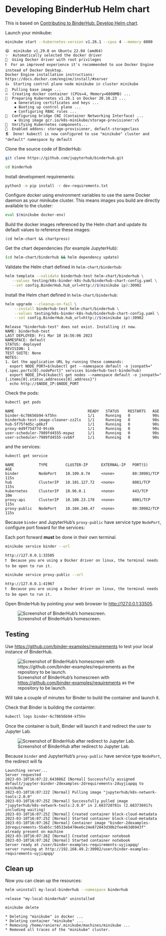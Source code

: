 # Developing BinderHub Helm chart

::: {.callout-note}

This is based on [Contributing to BinderHub: Develop Helm chart](https://binderhub.readthedocs.io/en/latest/contribute.html#develop-helm-chart).

:::

Launch your minikube:

```bash
minikube start --kubernetes-version v1.26.1 --cpus 4 --memory 6000
```

```
😄  minikube v1.29.0 on Ubuntu 22.04 (amd64)
✨  Automatically selected the docker driver
📌  Using Docker driver with root privileges
❗  For an improved experience it's recommended to use Docker Engine instead of Docker Desktop.
Docker Engine installation instructions: https://docs.docker.com/engine/install/#server
👍  Starting control plane node minikube in cluster minikube
🚜  Pulling base image ...
🔥  Creating docker container (CPUs=4, Memory=6000MB) ...
🐳  Preparing Kubernetes v1.26.1 on Docker 20.10.23 ...
    ▪ Generating certificates and keys ...
    ▪ Booting up control plane ...
    ▪ Configuring RBAC rules ...
🔗  Configuring bridge CNI (Container Networking Interface) ...
    ▪ Using image gcr.io/k8s-minikube/storage-provisioner:v5
🔎  Verifying Kubernetes components...
🌟  Enabled addons: storage-provisioner, default-storageclass
🏄  Done! kubectl is now configured to use "minikube" cluster and "default" namespace by default
```

Clone the source code of BinderHub:

```bash
git clone https://github.com/jupyterhub/binderhub.git
```

```bash
cd binderhub
```

Install development requirements:

```bash
python3 -m pip install -r dev-requirements.txt
```

Configure docker using environment variables to use the same Docker daemon as your minikube cluster. This means images you build are directly available to the cluster:

```bash
eval $(minikube docker-env)
```

Build the docker images referenced by the Helm chart and update its default values to reference these images:

```
(cd helm-chart && chartpress)
```

Get the chart dependencies (for example JupyterHub):

```bash
(cd helm-chart/binderhub && helm dependency update)
```

Validate the Helm chart defined in `helm-chart/binderhub`:

```bash
helm template --validate binderhub-test helm-chart/binderhub \
   --values testing/k8s-binder-k8s-hub/binderhub-chart-config.yaml \
   --set config.BinderHub.hub_url=http://$(minikube ip):30902
```

Install the Helm chart defined in `helm-chart/binderhub`:

```bash
helm upgrade --cleanup-on-fail \
    --install binderhub-test helm-chart/binderhub \
    --values testing/k8s-binder-k8s-hub/binderhub-chart-config.yaml \
    --set config.BinderHub.hub_url=http://$(minikube ip):30902
```

```
Release "binderhub-test" does not exist. Installing it now.
NAME: binderhub-test
LAST DEPLOYED: Fri Mar 10 16:56:06 2023
NAMESPACE: default
STATUS: deployed
REVISION: 1
TEST SUITE: None
NOTES:
1. Get the application URL by running these commands:
  export NODE_PORT=$(kubectl get --namespace default -o jsonpath="{.spec.ports[0].nodePort}" services binderhub-test-binderhub)
  export NODE_IP=$(kubectl get nodes --namespace default -o jsonpath="{.items[0].status.addresses[0].address}")
  echo http://$NODE_IP:$NODE_PORT
```

Check the pods:

```bash
kubectl get pods
```

```
NAME                                 READY   STATUS    RESTARTS   AGE
binder-6c78656b94-kf5hn              1/1     Running   0          90s
binderhub-test-image-cleaner-zz2lx   1/1     Running   0          90s
hub-5f75f4d5c-p8kzf                  1/1     Running   0          90s
proxy-6d9f75d77d-9tc6k               1/1     Running   0          90s
user-scheduler-7989fd4555-mspwz      1/1     Running   0          90s
user-scheduler-7989fd4555-svb6f      1/1     Running   0          90s
```

and the services:

```bash
kubectl get service
```

```
NAME           TYPE        CLUSTER-IP      EXTERNAL-IP   PORT(S)        AGE
binder         NodePort    10.109.8.74     <none>        80:30901/TCP   115s
hub            ClusterIP   10.101.127.72   <none>        8081/TCP       115s
kubernetes     ClusterIP   10.96.0.1       <none>        443/TCP        10m
proxy-api      ClusterIP   10.108.23.178   <none>        8001/TCP       115s
proxy-public   NodePort    10.104.246.47   <none>        80:30902/TCP   115s
```

Because `binder` and JupyterHub's `proxy-public` have service type `NodePort`, configure port foward for the services:

::: {.callout-note}

Each port forward **must** be done in their own terminal.

:::

```bash
minikube service binder --url
```

```
http://127.0.0.1:33505
❗  Because you are using a Docker driver on linux, the terminal needs to be open to run it.
```

```bash
minikube service proxy-public --url
```

```
http://127.0.0.1:41967
❗  Because you are using a Docker driver on linux, the terminal needs to be open to run it.
```

Open BinderHub by pointing your web browser to <http://127.0.0.1:33505>.

![Screenshot of BinderHub's homescreen.](img/minikube-binder-home.png)

## Testing

Use <https://github.com/binder-examples/requirements> to test your local instance of BinderHub.

![Screenshot of BinderHub's homescreen with <https://github.com/binder-examples/requirements> as the repository to be launch.](img/minikube-binder-requirements.png)

::: {.callout-important}

Will take a couple of minutes for Binder to build the container and launch it.

Check that Binder is building the containter:

```bash
kubectl logs binder-6c78656b94-kf5hn
```

:::

Once the container is built, Binder will launch it and redirect the user to Jupyter Lab.

![Screenshot of BinderHub after redirect to Jupyter Lab.](img/minikube-binder-jupyterlab.png)

::: {.callout-note}

Because `binder` and JupyterHub's `proxy-public` have service type `NodePort`, the redirect will fa

```
Launching server...
Server requested
2023-03-10T16:07:22.643886Z [Normal] Successfully assigned default/jupyter-binder-2dexamples-2drequirements-2duyjiapqq to minikube
2023-03-10T16:07:22Z [Normal] Pulling image "jupyterhub/k8s-network-tools:2.0.0"
2023-03-10T16:07:25Z [Normal] Successfully pulled image "jupyterhub/k8s-network-tools:2.0.0" in 2.683720781s (2.683736917s including waiting)
2023-03-10T16:07:25Z [Normal] Created container block-cloud-metadata
2023-03-10T16:07:25Z [Normal] Started container block-cloud-metadata
2023-03-10T16:07:26Z [Normal] Container image "binder-2dexamples-2drequirements-55ab5c:50533eb470ee6c24e872043d30b2fee463d6943f" already present on machine
2023-03-10T16:07:26Z [Normal] Created container notebook
2023-03-10T16:07:26Z [Normal] Started container notebook
Server ready at /user/binder-examples-requirements-uyjiapqq/
server running at http://192.168.49.2:30902/user/binder-examples-requirements-uyjiapqq/
```

:::

## Clean up

Now you can clean up the resources:

```bash
helm uninstall my-local-binderhub --namespace binderhub
```

```
release "my-local-binderhub" uninstalled
```

```bash
minikube delete
```

```
* Deleting "minikube" in docker ...
* Deleting container "minikube" ...
* Removing /home/raniere/.minikube/machines/minikube ...
* Removed all traces of the "minikube" cluster.
```
